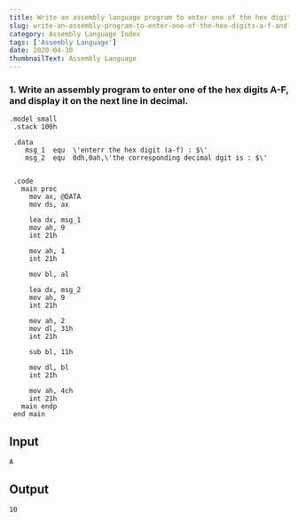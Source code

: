 ---
title: Write an assembly language program to enter one of the hex digits A-F, and display it on the next line in decimal.
slug: write-an-assembly-program-to-enter-one-of-the-hex-digits-a-f-and-display-it-on-the-next-line-in-decimal
category: Assembly Language Index
tags: ['Assembly Language']
date: 2020-04-30
thumbnailText: Assembly Language
---
### 1. Write an assembly program to enter one of the hex digits A-F, and display it on the next line in decimal.
```
.model small
 .stack 100h

 .data
    msg_1  equ  \'enterr the hex digit (a-f) : $\'
    msg_2  equ  0dh,0ah,\'the corresponding decimal dgit is : $\'


 .code
   main proc
     mov ax, @DATA
     mov ds, ax

     lea dx, msg_1
     mov ah, 9
     int 21h

     mov ah, 1
     int 21h

     mov bl, al

     lea dx, msg_2
     mov ah, 9
     int 21h

     mov ah, 2
     mov dl, 31h
     int 21h

     sub bl, 11h

     mov dl, bl
     int 21h

     mov ah, 4ch
     int 21h
   main endp
 end main

```

## Input
```
A
```
## Output
```
10
```